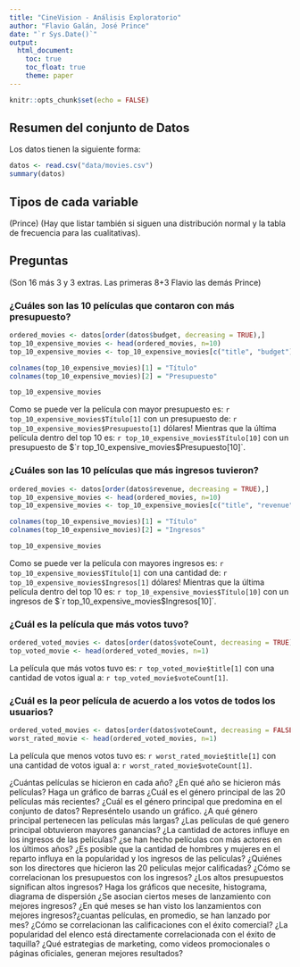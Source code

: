 ```yaml
---
title: "CineVision - Análisis Exploratorio"
author: "Flavio Galán, José Prince"
date: "`r Sys.Date()`"
output:
  html_document:
    toc: true
    toc_float: true
    theme: paper
---
```


```r
knitr::opts_chunk$set(echo = FALSE)
```

## Resumen del conjunto de Datos
Los datos tienen la siguiente forma:
```r
datos <- read.csv("data/movies.csv")
summary(datos)
```


## Tipos de cada variable
(Prince)
(Hay que listar también si siguen una distribución normal y la tabla de frecuencia para las cualitativas).

## Preguntas
(Son 16 más 3 y 3 extras. Las primeras 8+3 Flavio las demás Prince)

### ¿Cuáles son las 10 películas que contaron con más presupuesto?
```r
ordered_movies <- datos[order(datos$budget, decreasing = TRUE),]
top_10_expensive_movies <- head(ordered_movies, n=10)
top_10_expensive_movies <- top_10_expensive_movies[c("title", "budget")]

colnames(top_10_expensive_movies)[1] = "Título"
colnames(top_10_expensive_movies)[2] = "Presupuesto"

top_10_expensive_movies
```
Como se puede ver la película con mayor presupuesto es: `r top_10_expensive_movies$Título[1]` con un presupuesto de: `r top_10_expensive_movies$Presupuesto[1]` dólares! Mientras que la última película dentro del top 10 es: `r top_10_expensive_movies$Título[10]` con un presupuesto de $`r top_10_expensive_movies$Presupuesto[10]`.

### ¿Cuáles son las 10 películas que más ingresos tuvieron?
```r
ordered_movies <- datos[order(datos$revenue, decreasing = TRUE),]
top_10_expensive_movies <- head(ordered_movies, n=10)
top_10_expensive_movies <- top_10_expensive_movies[c("title", "revenue")]

colnames(top_10_expensive_movies)[1] = "Título"
colnames(top_10_expensive_movies)[2] = "Ingresos"

top_10_expensive_movies
```

Como se puede ver la película con mayores ingresos es: `r top_10_expensive_movies$Título[1]` con una cantidad de: `r top_10_expensive_movies$Ingresos[1]` dólares! Mientras que la última película dentro del top 10 es: `r top_10_expensive_movies$Título[10]` con un ingresos de $`r top_10_expensive_movies$Ingresos[10]`.


### ¿Cuál es la película que más votos tuvo?
```r
ordered_voted_movies <- datos[order(datos$voteCount, decreasing = TRUE),]
top_voted_movie <- head(ordered_voted_movies, n=1)
```

La película que más votos tuvo es: `r top_voted_movie$title[1]` con una cantidad de votos igual a: `r top_voted_movie$voteCount[1]`.

### ¿Cuál es la peor película de acuerdo a los votos de todos los usuarios?
```r
ordered_voted_movies <- datos[order(datos$voteCount, decreasing = FALSE),]
worst_rated_movie <- head(ordered_voted_movies, n=1)
```


La película que menos votos tuvo es: `r worst_rated_movie$title[1]` con una cantidad de votos igual a: `r worst_rated_movie$voteCount[1]`.

¿Cuántas películas se hicieron en cada año? ¿En qué año se hicieron más películas? Haga un gráfico de barras
¿Cuál es el género principal de las 20 películas más recientes? ¿Cuál es el género principal que predomina en el conjunto de datos? Represéntelo usando un gráfico.
¿A qué género principal pertenecen las películas más largas?
¿Las películas de qué genero principal obtuvieron mayores ganancias?
¿La cantidad de actores influye en los ingresos de las películas? ¿se han hecho películas con más actores en los últimos años?
¿Es posible que la cantidad de hombres y mujeres en el reparto influya en la popularidad y los ingresos de las películas?
¿Quiénes son los directores que hicieron las 20 películas mejor calificadas?
¿Cómo se correlacionan los presupuestos con los ingresos? ¿Los altos presupuestos significan altos ingresos? Haga los gráficos que necesite, histograma, diagrama de dispersión
¿Se asocian ciertos meses de lanzamiento con mejores ingresos?
¿En qué meses se han visto los lanzamientos con mejores ingresos?¿cuantas películas, en promedio, se han lanzado por mes?
¿Cómo se correlacionan las calificaciones con el éxito comercial?
¿La popularidad del elenco está directamente correlacionada con el éxito de taquilla?
¿Qué estrategias de marketing, como videos promocionales o páginas oficiales, generan mejores resultados?
